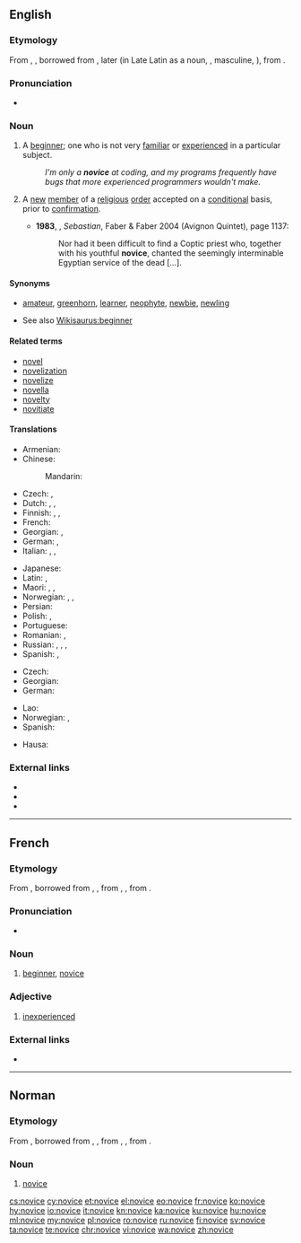 ==English==

===Etymology===
From {{etyl|xno|en}} {{term|novice|lang=fro}}, {{etyl|frm|en}} {{term|novice|lang=fr}}, borrowed from {{etyl|la|en}} {{m|la|novīcius}}, later {{term|lang=la|novitius||new, newly arrived}} (in Late Latin as a noun, {{term|lang=la|novicius}}, masculine, {{term|lang=la|novicia||feminine, one who has newly entered a monastery or a convent}}), from {{term|lang=la|novus||new}}.

===Pronunciation===
* {{a|UK}} {{IPA|/ˈnɒvɪs/|lang=en}}

===Noun===
{{en-noun}}

# A [[beginner]]; one who is not very [[familiar]] or [[experienced]] in a particular subject. {{defdate|from 14th c.}}
#: ''I'm only a '''novice''' at coding, and my programs frequently have bugs that more experienced programmers wouldn't make.''
# {{senseid|en|religious}}{{context|religion|lang=en}} A [[new]] [[member]] of a [[religious]] [[order]] accepted on a [[conditional]] basis, prior to [[confirmation]]. {{defdate|from 14th c.}}
#* '''1983''', {{w|Lawrence Durrell}}, ''Sebastian'', Faber & Faber 2004 (Avignon Quintet), page 1137:
#*: Nor had it been difficult to find a Coptic priest who, together with his youthful '''novice''', chanted the seemingly interminable Egyptian service of the dead [...].

====Synonyms====
* {{sense|person new to an activity}} [[amateur]], [[greenhorn]], [[learner]], [[neophyte]], [[newbie]], [[newling]]
* See also [[Wikisaurus:beginner]]

====Related terms====
* [[novel]]
* [[novelization]]
* [[novelize]]
* [[novella]]
* [[novelty]]
* [[novitiate]]

====Translations====
{{trans-top|beginner}}
* Armenian: {{t|hy|սկսնակ|tr=sksnak}}
* Chinese:
*: Mandarin: {{t+|cmn|新手|tr=xīnshǒu|sc=Hani}}
* Czech: {{t|cs|nováček|m}}, {{t|cs|začátečník|m}}
* Dutch: {{t+|nl|beginneling|m}}, {{t|nl|beginnelinge|f}}, {{t+|nl|beginner|m}}
* Finnish: {{t+|fi|noviisi}}, {{t+|fi|aloittelija}}, {{t+|fi|vasta-alkaja}}
* French: {{t+|fr|débutant|m}}
* Georgian: {{t|ka|ახალბედა|sc=Geor}}, {{t|ka|დამწყები|sc=Geor}}
* German: {{t+|de|Neuling|m}}, {{t+|de|Anfänger|m}}
* Italian: {{t|it|principiante|m-f}}, {{t+|it|debuttante|m-f}}, {{t+|it|novizio|m}}
{{trans-mid}}
* Japanese: {{t|ja|初心者|tr=しょしんしゃ, shoshinsha|sc=Jpan}}
* Latin: {{t|la|inceptor}}, {{t+|la|tiro}}
* Maori: {{t|mi|ihu hūpē}}, {{t|mi|tauhou}}, {{t|mi|ika tauhou}}
* Norwegian: {{t+|no|nybegynner|m}}, {{t|no|novise|m}}, {{t|no|novise|f}}
* Persian: {{t+|fa|نوچه|tr=nowče|sc=fa-Arab}}
* Polish: {{t|pl|nowicjusz}}, {{t|pl|debiutant}}
* Portuguese: {{t+|pt|novato|m}}
* Romanian: {{t+|ro|începător}}, {{t+|ro|debutant}}
* Russian: {{t+|ru|новичок|m|tr=novičók}}, {{t+|ru|начинающий|m|tr=načinájuščij|sc=Cyrl}}, {{t+|ru|дебютант|m|tr=debjutánt|sc=Cyrl}}, {{t+|ru|дебютантка|f|tr=debjutántka|sc=Cyrl}}
* Spanish: {{t+|es|novato|m}}, {{t+|es|principiante|m-f}}
{{trans-bottom}}

{{trans-top|new member of a religious order}}
* Czech: {{t+|cs|novic|m}}
* Georgian: {{t|ka|ახალბედა|sc=Geor}}
* German: {{t+|de|Novize|m}}
{{trans-mid}}
* Lao: {{t|lo|ຈົວ|tr=cua}}
* Norwegian: {{t|no|novise|m}}, {{t|no|novise|f}}
* Spanish: {{t|es|novicio|m}}
{{trans-bottom}}

{{checktrans-top}}
* Hausa: {{t-check|ha|mutumin da ya ke bako kan wasu aiyuka}}
{{trans-bottom}}

===External links===
* {{R:Webster 1913}}
* {{R:Century 1911}}
* {{R:OneLook}}

----

==French==

===Etymology===
From {{etyl|fro|fr}} {{term|novice|lang=fro}}, borrowed from {{etyl|LL.|fr}} {{m|la|novīcius}}, {{m|la|novīcia||one who has newly entered a monastery or a convent}}, from {{etyl|la|fr}} {{m|la|novīcius}}, {{m|la|novītius||new, newly arrived}}, from {{term|lang=la|novus||new}}.

===Pronunciation===
* {{IPA|/nɔ.vis/|lang=fr}}

===Noun===
{{fr-noun|mf}}

# [[beginner]], [[#English|novice]]

===Adjective===
{{fr-adj|mf}}

# [[inexperienced]]

===External links===
* {{R:TLFi}}

----

==Norman==

===Etymology===
From {{etyl|fro|nrf}} {{m|fro|novice}}, borrowed from {{etyl|LL.|nrf}} {{m|la|novīcius}}, {{m|la|novīcia||one who has newly entered a monastery or a convent}}, from {{etyl|la|nrf}} {{m|la|novīcius}}, {{m|la|novītius||new, newly arrived}}, from {{m|la|novus||new}}.

===Noun===
{{nrf-noun|mf}}

# {{lb|nrf|Jersey}} [[#English|novice]]

{{catlangcode|nrf|People}}

[[cs:novice]]
[[cy:novice]]
[[et:novice]]
[[el:novice]]
[[eo:novice]]
[[fr:novice]]
[[ko:novice]]
[[hy:novice]]
[[io:novice]]
[[it:novice]]
[[kn:novice]]
[[ka:novice]]
[[ku:novice]]
[[hu:novice]]
[[ml:novice]]
[[my:novice]]
[[pl:novice]]
[[ro:novice]]
[[ru:novice]]
[[fi:novice]]
[[sv:novice]]
[[ta:novice]]
[[te:novice]]
[[chr:novice]]
[[vi:novice]]
[[wa:novice]]
[[zh:novice]]